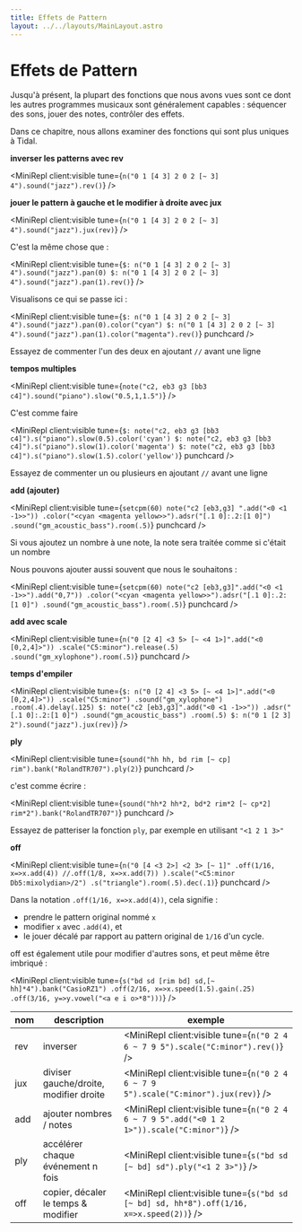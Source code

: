```yaml
---
title: Effets de Pattern
layout: ../../layouts/MainLayout.astro
---
```



# Effets de Pattern

Jusqu'à présent, la plupart des fonctions que nous avons vues sont ce dont les autres programmes musicaux sont généralement capables : séquencer des sons, jouer des notes, contrôler des effets.

Dans ce chapitre, nous allons examiner des fonctions qui sont plus uniques à Tidal.

**inverser les patterns avec rev**

<MiniRepl client:visible tune={`n("0 1 [4 3] 2 0 2 [~ 3] 4").sound("jazz").rev()`} />

**jouer le pattern à gauche et le modifier à droite avec jux**

<MiniRepl client:visible tune={`n("0 1 [4 3] 2 0 2 [~ 3] 4").sound("jazz").jux(rev)`} />

C'est la même chose que :

<MiniRepl
  client:visible
  tune={`$: n("0 1 [4 3] 2 0 2 [~ 3] 4").sound("jazz").pan(0)
$: n("0 1 [4 3] 2 0 2 [~ 3] 4").sound("jazz").pan(1).rev()`}
/>

Visualisons ce qui se passe ici :

<MiniRepl
  client:visible
  tune={`$: n("0 1 [4 3] 2 0 2 [~ 3] 4").sound("jazz").pan(0).color("cyan")
$: n("0 1 [4 3] 2 0 2 [~ 3] 4").sound("jazz").pan(1).color("magenta").rev()`}
  punchcard
/>

<Box>

Essayez de commenter l'un des deux en ajoutant `//` avant une ligne

</Box>

**tempos multiples**

<MiniRepl client:visible tune={`note("c2, eb3 g3 [bb3 c4]").sound("piano").slow("0.5,1,1.5")`} />

C'est comme faire

<MiniRepl
  client:visible
  tune={`$: note("c2, eb3 g3 [bb3 c4]").s("piano").slow(0.5).color('cyan')
$: note("c2, eb3 g3 [bb3 c4]").s("piano").slow(1).color('magenta')
$: note("c2, eb3 g3 [bb3 c4]").s("piano").slow(1.5).color('yellow')`}
  punchcard
/>

<Box>

Essayez de commenter un ou plusieurs en ajoutant `//` avant une ligne

</Box>

**add (ajouter)**

<MiniRepl
  client:visible
  tune={`setcpm(60)
note("c2 [eb3,g3] ".add("<0 <1 -1>>"))
.color("<cyan <magenta yellow>>").adsr("[.1 0]:.2:[1 0]")
.sound("gm_acoustic_bass").room(.5)`}
  punchcard
/>

<Box>

Si vous ajoutez un nombre à une note, la note sera traitée comme si c'était un nombre

</Box>

Nous pouvons ajouter aussi souvent que nous le souhaitons :

<MiniRepl
  client:visible
  tune={`setcpm(60)
note("c2 [eb3,g3]".add("<0 <1 -1>>").add("0,7"))
.color("<cyan <magenta yellow>>").adsr("[.1 0]:.2:[1 0]")
.sound("gm_acoustic_bass").room(.5)`}
  punchcard
/>

**add avec scale**

<MiniRepl
  client:visible
  tune={`n("0 [2 4] <3 5> [~ <4 1>]".add("<0 [0,2,4]>"))
.scale("C5:minor").release(.5)
.sound("gm_xylophone").room(.5)`}
  punchcard
/>

**temps d'empiler**

<MiniRepl
  client:visible
  tune={`$: n("0 [2 4] <3 5> [~ <4 1>]".add("<0 [0,2,4]>"))
  .scale("C5:minor")
  .sound("gm_xylophone")
  .room(.4).delay(.125)
$: note("c2 [eb3,g3]".add("<0 <1 -1>>"))
  .adsr("[.1 0]:.2:[1 0]")
  .sound("gm_acoustic_bass")
  .room(.5)
$: n("0 1 [2 3] 2").sound("jazz").jux(rev)`}
/>

**ply**

<MiniRepl client:visible tune={`sound("hh hh, bd rim [~ cp] rim").bank("RolandTR707").ply(2)`} punchcard />

c'est comme écrire :

<MiniRepl client:visible tune={`sound("hh*2 hh*2, bd*2 rim*2 [~ cp*2] rim*2").bank("RolandTR707")`} punchcard />

<Box>

Essayez de patteriser la fonction `ply`, par exemple en utilisant `"<1 2 1 3>"`

</Box>

**off**

<MiniRepl
  client:visible
  tune={`n("0 [4 <3 2>] <2 3> [~ 1]"
  .off(1/16, x=>x.add(4))
  //.off(1/8, x=>x.add(7))
).scale("<C5:minor Db5:mixolydian>/2")
.s("triangle").room(.5).dec(.1)`}
  punchcard
/>

<Box>

Dans la notation `.off(1/16, x=>x.add(4))`, cela signifie :

- prendre le pattern original nommé `x`
- modifier `x` avec `.add(4)`, et
- le jouer décalé par rapport au pattern original de `1/16` d'un cycle.

</Box>

off est également utile pour modifier d'autres sons, et peut même être imbriqué :

<MiniRepl
  client:visible
  tune={`s("bd sd [rim bd] sd,[~ hh]*4").bank("CasioRZ1")
  .off(2/16, x=>x.speed(1.5).gain(.25)
  .off(3/16, y=>y.vowel("<a e i o>*8")))`}
/>

| nom  | description                         | exemple                                                                                     |
| ---- | ----------------------------------- | ------------------------------------------------------------------------------------------- |
| rev  | inverser                            | <MiniRepl client:visible tune={`n("0 2 4 6 ~ 7 9 5").scale("C:minor").rev()`} />            |
| jux  | diviser gauche/droite, modifier droite | <MiniRepl client:visible tune={`n("0 2 4 6 ~ 7 9 5").scale("C:minor").jux(rev)`} />      |
| add  | ajouter nombres / notes             | <MiniRepl client:visible tune={`n("0 2 4 6 ~ 7 9 5".add("<0 1 2 1>")).scale("C:minor")`} /> |
| ply  | accélérer chaque événement n fois   | <MiniRepl client:visible tune={`s("bd sd [~ bd] sd").ply("<1 2 3>")`} />                    |
| off  | copier, décaler le temps & modifier | <MiniRepl client:visible tune={`s("bd sd [~ bd] sd, hh*8").off(1/16, x=>x.speed(2))`} />    |
